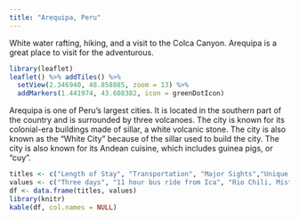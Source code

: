 ```yaml
---
title: "Arequipa, Peru"
---
```


White water rafting, hiking, and a visit to the Colca Canyon. Arequipa is a great place to visit for the adventurous.

```r

library(leaflet)
leaflet() %>% addTiles() %>%
  setView(2.346940, 48.858885, zoom = 13) %>%
  addMarkers(1.441974, 43.608382, icon = greenDotIcon)
```

Arequipa is one of Peru's largest cities. It is located in the southern part of the country and is surrounded by three volcanoes. The city is known for its colonial-era buildings made of sillar, a white volcanic stone. The city is also known as the "White City" because of the sillar used to build the city. The city is also known for its Andean cuisine, which includes guinea pigs, or "cuy".

```r
titles <- c("Length of Stay", "Transportation", "Major Sights","Unique Foods", "Restaurant Recommendations")
values <- c("Three days", "11 hour bus ride from Ica", "Rio Chili, Misti volcano, Santa Catalina de Siena monastery", "Cuy", "13 Monjas")
df <- data.frame(titles, values)
library(knitr)
kable(df, col.names = NULL)
```